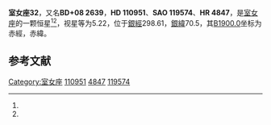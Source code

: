 {{Starbox begin
| name = 室女座32
}}
{{Starbox observe
| epoch = [[J2000.0|J2000.0]]
| constell = [[室女座|室女座]]<ref name=SIMBAD>{{cite web
 | url=http://simbad.u-strasbg.fr/simbad/sim-id?Ident=HR+4847
 | title=Pulsating variable Star
 | publisher=Centre de Données astronomiques de Strasbourg
 | work=SIMBAD
 | accessdate=2012-07-13
 | archive-date=2018-10-01
 | archive-url=https://web.archive.org/web/20181001145633/http://simbad.u-strasbg.fr/simbad/sim-id?Ident=HR+4847
 | dead-url=no
 }}</ref><ref name=DATA>{{cite web
 | url=http://vizier.u-strasbg.fr/viz-bin/VizieR-5?-out.add=.&-source=5050&-corr=PK=HR&-out.max=9999&HR=4847
 | title=VizieR Detailed Page
 | accessdate=2012-07-13
 | archive-date=2016-03-05
 | archive-url=https://web.archive.org/web/20160305001542/http://vizier.u-strasbg.fr/viz-bin/VizieR-5?-out.add=.&-source=5050&-corr=PK=HR&-out.max=9999&HR=4847
 | dead-url=no
 }}</ref>
| 星官 = 
| ra = {{RA|12|45|37.1}}<ref name=SIMBAD /><ref name=DATA />
| dec = {{DEC|+7|40|24}}<ref name=SIMBAD /><ref name=DATA />
| appmag_v = 5.22<ref name=SIMBAD /><ref name=DATA />
}}
{{Starbox character
| class = F0IIIm<ref name=SIMBAD /><ref name=DATA />
| b-v = 0.33<ref name=SIMBAD /><ref name=DATA />
| u-b = 0.15<ref name=SIMBAD /><ref name=DATA />
| r-i = 0.16<ref name=SIMBAD /><ref name=DATA />
| variable = 
}}
{{Starbox astrometry
| radial_v = 0.15
| prop_mo_ra = -9
| parallax = 0.014
| p_error = 
}}
{{Starbox catalog
| names =BD+08 2639，[[SAO星表|SAO]] 119574，[[HD星表|HD]] 110951，[[HR星表|HR]] 4847}}
{{Starbox reference |Simbad=HR+4847}}
{{Starbox end}}

'''室女座32'''，又名'''BD+08 2639'''，'''HD 110951'''、'''SAO 119574'''、'''HR 4847'''，是[[室女座|室女座]]的一颗恒星<ref name=SIMBAD /><ref name=DATA />，视星等为5.22，位于[[銀道座標系|銀經]]298.61，[[銀道座標系|銀緯]]70.5，其[[B1900.0|B1900.0]]坐标为赤經{{RA|12|40|33.9}}，赤緯{{DEC|+8|70.5|13}}。

== 参考文献 ==
{{reflist}}

{{star-stub}}

{{室女座恒星}}
[[Category:室女座|Category:室女座]]
[[Category:HD和HDE天體|110951]]
[[Category:HR天體|4847]]
[[Category:SAO天體|119574]]